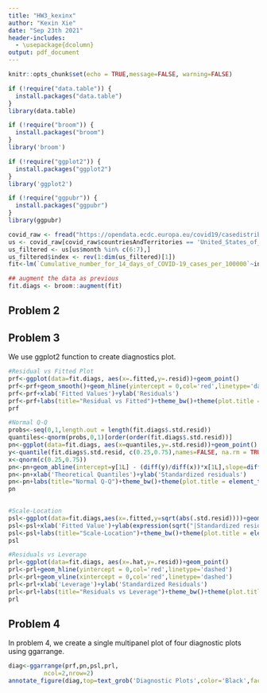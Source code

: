 ```yaml
---
title: "HW3_kexinx"
author: "Kexin Xie"
date: "Sep 23th 2021"
header-includes:
  - \usepackage{dcolumn}
output: pdf_document
---
```


```r
knitr::opts_chunk$set(echo = TRUE,message=FALSE, warning=FALSE)

if (!require("data.table")) {
  install.packages("data.table")
}
library(data.table)

if (!require("broom")) {
  install.packages("broom")
}
library('broom')

if (!require("ggplot2")) {
  install.packages("ggplot2")
}
library('ggplot2')

if (!require("ggpubr")) {
  install.packages("ggpubr")
}
library(ggpubr)

covid_raw <- fread("https://opendata.ecdc.europa.eu/covid19/casedistribution/csv")
us <- covid_raw[covid_raw$countriesAndTerritories == 'United_States_of_America',]
us_filtered <- us[us$month %in% c(6:7),]
us_filtered$index <- rev(1:dim(us_filtered)[1]) 
fit<-lm(`Cumulative_number_for_14_days_of_COVID-19_cases_per_100000`~index, data=us_filtered)

## augment the data as previous
fit.diags <- broom::augment(fit)
```

## Problem 2

## Problem 3

We use ggplot2 function to create diagnostics plot.
```r
#Residual vs Fitted Plot
prf<-ggplot(data=fit.diags, aes(x=.fitted,y=.resid))+geom_point()
prf<-prf+geom_smooth()+geom_hline(yintercept = 0,col='red',linetype='dashed')
prf<-prf+xlab('Fitted Values')+ylab('Residuals')
prf<-prf+labs(title="Residual vs Fitted")+theme_bw()+theme(plot.title = element_text(hjust = 0.5))
prf

#Normal Q-Q
probs<-seq(0,1,length.out = length(fit.diags$.std.resid))
quantiles<-qnorm(probs,0,1)[order(order(fit.diags$.std.resid))] 
pn<-ggplot(data=fit.diags, aes(x=quantiles,y=.std.resid))+geom_point()
y<-quantile(fit.diags$.std.resid, c(0.25,0.75),names=FALSE, na.rm = TRUE)
x<-qnorm(c(0.25,0.75))
pn<-pn+geom_abline(intercept=y[1L] - (diff(y)/diff(x))*x[1L],slope=diff(y)/diff(x),col="gray",lty=2)
pn<-pn+xlab('Theoretical Quantiles')+ylab('Standardized residuals')
pn<-pn+labs(title="Normal Q-Q")+theme_bw()+theme(plot.title = element_text(hjust = 0.5))
pn

  
#Scale-Location
psl<-ggplot(data=fit.diags,aes(x=.fitted,y=sqrt(abs(.std.resid))))+geom_point()
psl<-psl+xlab('Fitted Value')+ylab(expression(sqrt("|Standardized residuals|")))
psl<-psl+labs(title="Scale-Location")+theme_bw()+theme(plot.title = element_text(hjust = 0.5))
psl

#Residuals vs Leverage
prl<-ggplot(data=fit.diags, aes(x=.hat,y=.resid))+geom_point()
prl<-prl+geom_hline(yintercept = 0,col='red',linetype='dashed')
prl<-prl+geom_vline(xintercept = 0,col='red',linetype='dashed')
prl<-prl+xlab('Leverage')+ylab('Standardized Residuals')
prl<-prl+labs(title="Residuals vs Leverage")+theme_bw()+theme(plot.title = element_text(hjust = 0.5))
prl
```

## Problem 4

In problem 4, we create a single multipanel plot of four diagnostic plots using ggarrange.
```r
diag<-ggarrange(prf,pn,psl,prl,
          ncol=2,nrow=2)
annotate_figure(diag,top=text_grob('Diagnostic Plots',color='Black',face='bold',size=14))
```